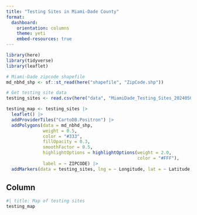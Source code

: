 ```yaml
---
title: "Testing Sites in Miami-Dade County"
format: 
  dashboard:
    orientation: columns
    theme: yeti
    embed-resources: true
---
```


```r
library(here)
library(tidyverse)
library(leaflet)

# Miami-Dade zipcode shapefile
md_nbhd_shp <- sf::st_read(here("shapefile", "ZipCode.shp"))

# Get testing site data
testing_sites <- read.csv(here("data", "MiamiDade_Testing_Sites_20240502.csv"))

```

```r
testing_map <- testing_sites |> 
  leaflet() |> 
  addProviderTiles("CartoDB.Positron") |> 
  addPolygons(data = md_nbhd_shp,
              weight = 0.5,
              color = "#333",
              fillOpacity = 0.3,
              smoothFactor = 0.5,
              highlightOptions = highlightOptions(weight = 2.0,
                                                  color = "#FFF"),
              label = ~ ZIPCODE) |> 
  addMarkers(data = testing_sites, lng = ~ Longitude, lat = ~ Latitude, popup = ~ Name)


```

## Column

```r
#| title: Map of testing sites
testing_map
```

